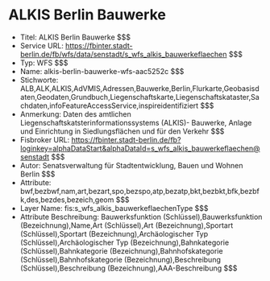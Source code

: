 # ALKIS Berlin Bauwerke
- Titel: ALKIS Berlin Bauwerke $$$
- Service URL: https://fbinter.stadt-berlin.de/fb/wfs/data/senstadt/s_wfs_alkis_bauwerkeflaechen $$$
- Typ: WFS $$$
- Name: alkis-berlin-bauwerke-wfs-aac5252c $$$
- Stichworte: ALB,ALK,ALKIS,AdVMIS,Adressen,Bauwerke,Berlin,Flurkarte,Geobasisdaten,Geodaten,Grundbuch,Liegenschaftskarte,Liegenschaftskataster,Sachdaten,infoFeatureAccessService,inspireidentifiziert $$$
- Anmerkung: Daten des amtlichen Liegenschaftskatsterinformationssystems (ALKIS)- Bauwerke, Anlage und Einrichtung in Siedlungsflächen und für den Verkehr $$$
- Fisbroker URL: https://fbinter.stadt-berlin.de/fb?loginkey=alphaDataStart&alphaDataId=s_wfs_alkis_bauwerkeflaechen@senstadt $$$
- Autor: Senatsverwaltung für Stadtentwicklung, Bauen und Wohnen Berlin $$$
- Attribute: bwf,bezbwf,nam,art,bezart,spo,bezspo,atp,bezatp,bkt,bezbkt,bfk,bezbfk,des,bezdes,bezeich,geom $$$
- Layer Name: fis:s_wfs_alkis_bauwerkeflaechenType $$$
- Attribute Beschreibung: Bauwerksfunktion (Schlüssel),Bauwerksfunktion (Bezeichnung),Name,Art (Schlüssel),Art (Bezeichnung),Sportart (Schlüssel),Sportart (Bezeichnung),Archäologischer Typ (Schlüssel),Archäologischer Typ (Bezeichnung),Bahnkategorie (Schlüssel),Bahnkategorie (Bezeichnung),Bahnhofskategorie (Schlüssel),Bahnhofskategorie (Bezeichnung),Beschreibung (Schlüssel),Beschreibung (Bezeichnung),AAA-Beschreibung $$$

